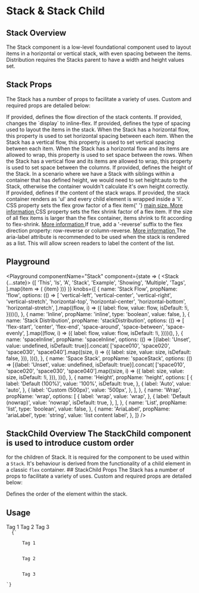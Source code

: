 


# Stack & Stack Child

## Stack Overview

The Stack component is a low-level foundational component used to layout items in a horizontal or vertical stack, with even spacing between the items. Distribution requires the Stacks parent to have a width and height values set.

## Stack Props

The Stack has a number of props to facilitate a variety of uses. Custom and required props are detailed below:

<LegacyBlock marginTop="sizing050">
  <Prop
    name="flow"
    type="MQ<'vertical-left'
  | 'vertical-center'
  | 'vertical-right'
  | 'vertical-stretch'
  | 'horizontal-top'
  | 'horizontal-center'
  | 'horizontal-bottom'
  | 'horizontal-stretch'>"
    default="vertical-left"
  >
    If provided, defines the flow direction of the stack contents.
  </Prop>
  <Prop name="inline" type="MQ<boolean>">
    If provided, changes the `display` to inline-flex.
  </Prop>
  <Prop
    name="stackDistribution"
    type="MQ<flex-start
  | 'flex-end'
  | 'center'
  | 'space-around'
  | 'space-between'
  | 'space-evenly'>"
    default="'space-around'"
  >
    If provided, defines the type of spacing used to layout the items in the
    stack.
  </Prop>
  <Prop name="spaceInline" type="MQ<string>">
    When the Stack has a horizontal flow, this property is used to set
    horizontal spacing between each item. When the Stack has a vertical flow,
    this property is used to set vertical spacing between each item.
  </Prop>
  <Prop name="spaceStack" type="MQ<string>">
    When the Stack has a horizontal flow and its items are allowed to wrap, this
    property is used to set space between the rows. When the Stack has a
    vertical flow and its items are allowed to wrap, this property is used to
    set space between the columns.
  </Prop>
  <Prop name="height" type="MQ<string>" default="100%">
    If provided, defines the height of the Stack. In a scenario where we have a
    Stack with siblings within a container that has defined height, we would
    need to set height:auto to the Stack, otherwise the container wouldn't
    calculate it's own height correctly.
  </Prop>
  <Prop name="wrap" type="MQ<wrap | nowrap | wrap-reverse>">
    If provided, defines if the content of the stack wraps.
  </Prop>
  <Prop name="list" type="MQ<boolean>">
    If provided, the stack container renders as 'ul' and every child element is
    wrapped inside a 'li'.
  </Prop>
  <Prop name="flexGrow" type="MQ<boolean | number>">
    CSS property sets the flex grow factor of a flex item{' '}
    <a href="https://www.w3.org/TR/css-flexbox/#main-size"> main size. </a>
    <a href="https://developer.mozilla.org/en-US/docs/Web/CSS/flex-grow">
      More information
    </a>
  </Prop>
  <Prop name="flexShrink" type="MQ<boolean | number>">
    CSS property sets the flex shrink factor of a flex item. If the size of all
    flex items is larger than the flex container, items shrink to fit according
    to flex-shrink.
    <a href="https://developer.mozilla.org/en-US/docs/Web/CSS/flex-shrink">
      More information
    </a>
  </Prop>
  <Prop name="flowReverse" type="MQ<boolean>">
    If true, add a '-reverse' suffix to the flex direction property: row-reverse
    or column-reverse.
    <a href="https://developer.mozilla.org/en-US/docs/Web/CSS/flex-direction">
      More information
    </a>
  </Prop>
  <Prop name="ariaLabel" type="string">
    The aria-label attribute is recommended to be used when the stack is
    rendered as a list. This will allow screen readers to label the content of
    the list.
  </Prop>
  <CommonLogicalPropsMDX nested={false} />
</LegacyBlock>

## Playground

<Playground
  componentName="Stack"
  component={state => (
    <LegacyBlock width="100%" height="300px" overflowY="scroll">
      <Stack {...state}>
        {[
          'This',
          'Is',
          'A',
          'Stack',
          'Example',
          'Showing',
          'Multiple',
          'Tags',
        ].map(item => (
          <Tag>{item}</Tag>
        ))}
      </Stack>
    </LegacyBlock>
  )}
  knobs={[
    {
      name: 'Stack Flow',
      propName: 'flow',
      options: (() =>
        [
          'vertical-left',
          'vertical-center',
          'vertical-right',
          'vertical-stretch',
          'horizontal-top',
          'horizontal-center',
          'horizontal-bottom',
          'horizontal-stretch',
        ].map((flow, i) => ({
          label: flow,
          value: flow,
          isDefault: !i,
        })))(),
    },
    {
      name: 'Inline',
      propName: 'inline',
      type: 'boolean',
      value: false,
    },
    {
      name: 'Stack Distribution',
      propName: 'stackDistribution',
      options: (() =>
        [
          'flex-start',
          'center',
          'flex-end',
          'space-around',
          'space-between',
          'space-evenly',
        ].map((flow, i) => ({
          label: flow,
          value: flow,
          isDefault: !i,
        })))(),
    },
    {
      name: 'spaceInline',
      propName: 'spaceInline',
      options: (() =>
        [{label: 'Unset', value: undefined, isDefault: true}].concat(
          ['space010', 'space020', 'space030', 'space040'].map((size, i) => ({
            label: size,
            value: size,
            isDefault: false,
          })),
        ))(),
    },
    {
      name: 'Space Stack',
      propName: 'spaceStack',
      options: (() =>
        [{label: 'Unset', value: undefined, isDefault: true}].concat(
          ['space010', 'space020', 'space030', 'space040'].map((size, i) => ({
            label: size,
            value: size,
            isDefault: !i,
          })),
        ))(),
    },
    {
      name: 'Height',
      propName: 'height',
      options: [
        {
          label: 'Default (100%)',
          value: '100%',
          isDefault: true,
        },
        {
          label: 'Auto',
          value: 'auto',
        },
        {
          label: 'Custom (500px)',
          value: '500px',
        },
      ],
    },
    {
      name: 'Wrap',
      propName: 'wrap',
      options: [
        {
          label: 'wrap',
          value: 'wrap',
        },
        {
          label: 'Default (nowrap)',
          value: 'nowrap',
          isDefault: true,
        },
      ],
    },
    {
      name: 'List',
      propName: 'list',
      type: 'boolean',
      value: false,
    },
    {
      name: 'AriaLabel',
      propName: 'ariaLabel',
      type: 'string',
      value: 'list content label',
    },
  ]}
/>

## StackChild Overview The StackChild component is used to introduce custom order

for the children of Stack. It is required for the component to be used within a `Stack`.
It's behaviour is derived from the functionality of a child element in a classic
`flex` container. ## StackChild Props The Stack has a number of props to facilitate
a variety of uses. Custom and required props are detailed below:

<LegacyBlock marginTop="sizing050">
  <Prop name="order" type="MQ<number>" required>
    Defines the order of the element within the stack.
  </Prop>
  <CommonLogicalPropsMDX />
</LegacyBlock>

## Usage

<LegacyBlock marginTop="sizing050">
  <Stack flow="horizontal-top">
    <StackChild order={3}>
      <Tag>Tag 1</Tag>
    </StackChild>
    <StackChild order={1}>
      <Tag>Tag 2</Tag>
    </StackChild>
    <StackChild order={2}>
      <Tag>Tag 3</Tag>
    </StackChild>
  </Stack>
</LegacyBlock>

<Code>
  {`<Stack>
    <StackChild order={3}>
      <Tag>Tag 1</Tag>
    </StackChild>
    <StackChild order={1}>
      <Tag>Tag 2</Tag>
    </StackChild>
    <StackChild order={2}>
      <Tag>Tag 3</Tag>
    </StackChild>
</Stack>`}
</Code>
